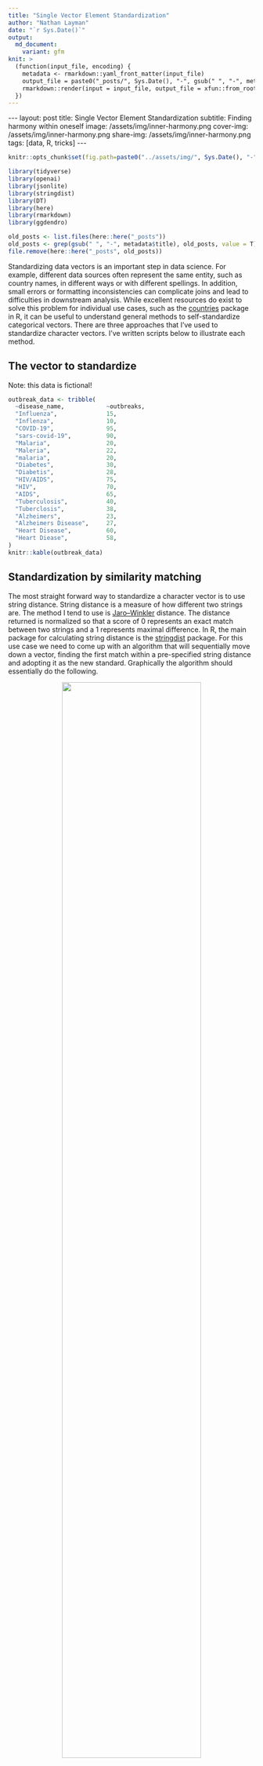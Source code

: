 ```yaml
---
title: "Single Vector Element Standardization"
author: "Nathan Layman"
date: "`r Sys.Date()`"
output:
  md_document:
    variant: gfm
knit: >
  (function(input_file, encoding) {
    metadata <- rmarkdown::yaml_front_matter(input_file)
    output_file = paste0("_posts/", Sys.Date(), "-", gsub(" ", "-", metadata$title), ".md")
    rmarkdown::render(input = input_file, output_file = xfun::from_root(output_file))
  })
---
```


```{=html}
---
layout: post
title: Single Vector Element Standardization
subtitle: Finding harmony within oneself
image: /assets/img/inner-harmony.png
cover-img: /assets/img/inner-harmony.png
share-img: /assets/img/inner-harmony.png
tags: [data, R, tricks]
---
```


```r
knitr::opts_chunk$set(fig.path=paste0("../assets/img/", Sys.Date(), "-", gsub(" ", "-", metadata$title), "_files/"))

library(tidyverse)
library(openai)
library(jsonlite)
library(stringdist)
library(DT)
library(here)
library(rmarkdown)
library(ggdendro)

old_posts <- list.files(here::here("_posts"))
old_posts <- grep(gsub(" ", "-", metadata$title), old_posts, value = T)
file.remove(here::here("_posts", old_posts))
```

Standardizing data vectors is an important step in data science. For example, different data sources often represent the same entity, such as country names, in different ways or with different spellings. In addition, small errors or formatting inconsistencies can complicate joins and lead to difficulties in downstream analysis. While excellent resources do exist to solve this problem for individual use cases, such as the [countries](https://github.com/fbellelli/countries) package in R, it can be useful to understand general methods to self-standardize categorical vectors. There are three approaches that I've used to standardize character vectors. I've written scripts below to illustrate each method.

## The vector to standardize
Note: this data is fictional!
```r
outbreak_data <- tribble(
  ~disease_name,            ~outbreaks,
  "Influenza",              15,
  "Inflenza",               10,
  "COVID-19",               95,
  "sars-covid-19",          90,
  "Malaria",                20,
  "Maleria",                22,
  "malaria",                20,
  "Diabetes",               30,
  "Diabetis",               28,
  "HIV/AIDS",               75,
  "HIV",                    70,
  "AIDS",                   65,
  "Tuberculosis",           40,
  "Tuberclosis",            38,
  "Alzheimers",             23,
  "Alzheimers Disease",     27,
  "Heart Disease",          60,
  "Heart Diease",           58,
)
knitr::kable(outbreak_data)
```


## Standardization by similarity matching

The most straight forward way to standardize a character vector is to use string distance. String distance is a measure of how different two strings are. The method I tend to use is [Jaro–Winkler](https://en.wikipedia.org/wiki/Jaro%E2%80%93Winkler_distance) distance. The distance returned is normalized so that a score of 0 represents an exact match between two strings and a 1 represents maximal difference. In R, the main package for calculating string distance is the [stringdist](https://github.com/markvanderloo/stringdist) package. For this use case we need to come up with an algorithm that will sequentially move down a vector, finding the first match within a pre-specified string distance and adopting it as the new standard. Graphically the algorithm should essentially do the following.

<p style="text-align:center;"><img src="../assets/img/fuzzy_harmonize_stringdist.png" width="75%"></p>

To walk down the vector we could either use for loops or some kind of recursive function. Fortunately there is a function in the purrr package that is perfect for the job, [reduce](https://blog.zhaw.ch/datascience/r-reduce-applys-lesser-known-brother/)! In order to use either approach we first need to define the function we want to apply between each individual element and the vector. I'm going to call the function `fuzzy_match` though that name may already be in use elsewhere.

```r
# This is pretty cool!
fuzzy_match <- function(vector, element, max_dist = 0.1) {
  
  # Return the closest matching element in the vector 
  # Add in a few guards against failure to match
  key <- vector[vector != element]
  dist <- stringdist::stringdist(element, key, method = "jw")
  if(!is.null(element)) {
    if(!is.na(element)) {
      if(length(dist) > 0 & any(!is.na(dist))) {
        if(min(dist, na.rm = T) < max_dist) return(c(vector, key[which.min(dist)]))
      }
    }
  }

  # If no match within max_dist is found, return the original element
  return(c(vector, element))
}
  
```

Now we just need to invoke it using the reduce function as so:

``` r
# Slick right?
outbreak_data <- outbreak_data |> 
  mutate(Similarity = reduce(disease_name, fuzzy_match, max_dist = 0.1))
```

which produces the following:

```r
knitr::kable(outbreak_data |> select(-outbreaks, everything(), outbreaks))
```

Notice how not everything was standardized? That's because we chose a relatively stringent maximum string distance. If we instead set `max_dist = 0.3` we get the following:

```r
outbreak_data <- outbreak_data |> mutate(Similarity_0.3 = reduce(disease_name, fuzzy_match, max_dist = 0.3)) 

knitr::kable(outbreak_data |> select(-outbreaks, everything(), outbreaks))
```

The weakness of this approach is that it is not always clear what the best maximum distance to use is. If you set the maximum distance high enough you might be able to match difficult cases, such as `COVID-19 and sars-covid-19` but you run the risk of accidentally changing something too far, like matching `Heart Disease to Malaria`. It isn't always clear where that border should be drawn. Another problem is that this algorithm just chooses the first match to standardize on, not the best match. It could just as easily settle on converting everything to `melaria instead of Malaria`. It doesn't know which of the two strings is _better_ just how different two strings are from each other.


## Standardization by heirarchical clustering

Another way to use string distances to group like elements is through hierarchical clustering. Hierarchical clustering iteratively splits a vector into progressively finer clusters based on some measure of distance. This method operates on a matrix of distances. Looking at the matrix can give you a sense of why some of the disease names were or were not standardized by the approach above.

``` r
dist_matrix <- stringdistmatrix(outbreak_data$disease_name, method = "jw")
mat <- dist_matrix |> as.matrix()
rownames(mat) <- outbreak_data$disease_name
colnames(mat) <- outbreak_data$disease_name
knitr::kable(round(mat, 3))
```

Now that we have a matrix containing the distances between every element we need to group them. For that we can use the [hclust](https://www.rdocumentation.org/packages/stats/versions/3.6.2/topics/hclust) package in R. 

``` r
hc <- hclust(dist_matrix, "ward.D2")
hc$labels <- outbreak_data$disease_name
ggdendro::ggdendrogram(hc)
```


There are several clustering algorithms. The one used here is `average` which is based on the average distance between points in each cluster. Another alternative for this task might be `ward.D2` which minimizes the total within-cluster variance. Unfortunately, as with the similarity method a choice must be made for a cutoff threshold, this time based on tree distance instead of maximum distance.

``` r
clusters <- cutree(hc, h = 0.2) |> 
  enframe(name = "disease_name", value = "cluster") |> 
  group_by(cluster) |>
  mutate(HC = disease_name[1]) |> 
  ungroup()

outbreak_data <- outbreak_data |> left_join(clusters |> select(-cluster))

knitr::kable(outbreak_data |> select(-outbreaks, everything(), outbreaks))
```

##  Natural Language Processing (NLP)

Finally we can turn to Natural Language Processing to standardize things for us. This approach has both advantages and dis-advantages. One of the advantages is that large language models like chatGPT may have an idea of which of two strings is better, given the context. That's a pretty big bonus. A disadvantage is that the results you get from these models are not as reproducible as a purely rules-based, or algorithmic approach. These advantages and disadvantages represent a trade-off. In order to benefit from the model's knowledge about proper nomenclature, you give up a clear understanding of _why_ each element was standardized in the way it was. 

There is also an element of trust that the results returned were not altered or biased in any way by the model. This isn't an issue with small datasets but could be a real concern when dealing with tables with millions of rows. Then it can be very difficult to tell if the model just happens to be biased against some of the results. Perhaps it is much more stringent about matching names starting with the letter 'J' than those that start with 'S'. Who knows what evil lurks in the hearts of LLM's? The Shadow knows.

<p style="text-align:center;"><img src="https://images.squarespace-cdn.com/content/v1/5b20207cf93fd43d362de762/1538069069020-7XGMQA7U7F9CTEAD67WV/shadow+1.jpg" width="50%"></p>

To perform vector harmonization using NLP in R we can turn to the
[openai](https://irudnyts.github.io/openai/) package, which is a
wrapper around OpenAI’s API. The next step is to acquire an OpenAI API key which is available [here](https://platform.openai.com/api-keys). The API key needs to be loaded as a system variable using Sys.setenv(OPENAI_API_KEY=...) or in a project .env file. If you do choose to store it there it would be worth looking into [git-crypt](https://medium.com/@sumitkum/securing-your-secret-keys-with-git-crypt-b2fa6ffed1a6) to secure your .env file. Make sure to do this _before_ you add your key! 

Once the API key is acquired, we have still have to set some more things up. This includes
choosing which model we want to use, telling the model how it should act
and formatting our query appropriately. In R this involves generating a nested list.

``` r
messages <-
    list(
      list("role" = "system",
           "content" = "you act as a function that standardizes a provided vector and returns a vector of equal length formated as a JSON object."),
      list("role" = "user",
           "content" = "The following vector contains disease names. Please alter the following disease names to remove minor errors and formatting inconsistencies and to standardize on the appropriate disease name."),
      list("role" = "user",
           "content" = paste(outbreak_data$disease_name, collapse = ","))
      )
```

Now we can submit our query, extract the data from the response and add a column of standardized disease names. Sometimes however, the model will return malformed JSON, or will reply as a paragraph of text instead of a structured object. In those cases the whole thing won't work. It's also not easy to tell the model how aggressive it should be in standardizing. But hey, if it doesn't work we can always re-submit the query until it does!

``` r

response <- create_chat_completion(
    model = "gpt-3.5-turbo",
    messages = messages) |>
  bind_cols() 

# If the model returns a malformed response just keep trying until it gets it right.
for(try in 1:100) {
  tryCatch({
    cat(paste("Attempt:", try, "\n"))
    nlp_standardized <- response$message.content |>
      jsonlite::fromJSON() |>
      unlist()
    outbreak_data <- outbreak_data |> mutate(NLP = nlp_standardized)
    cat("Success!\n")
    break()
  }, error = function(e) {
    cat("Error encountered:", conditionMessage(e),"\nRetrying...\n")
    response <<- create_chat_completion(
      model = "gpt-3.5-turbo",
      messages = messages) |>
      bind_cols() 
  })
}
  
knitr::kable(outbreak_data |> select(-outbreaks, everything(), outbreaks))
```


